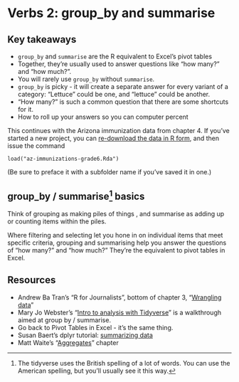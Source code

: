 # Verbs 2: group_by and summarise


## Key takeaways

* `group_by` and `summarise` are the R equivalent to Excel's pivot tables
*  Together, they're usually used to answer questions like "how many?" and "how much?". 
*  You will rarely use `group_by` without `summarise`. 
* `group_by` is picky - it will create a separate answer for every variant of a category: "Lettuce" could be one, and "lettuce" could be another. 
* "How many?" is such a common question that there are some shortcuts for it.
*  How to roll up your answers so you can computer percent


This continues with the Arizona immunization data from chapter 4. If you've started a new project, you can [re-download the data in R form](https://github.com/cronkitedata/rstudyguide/blob/master/data/az-immunizations-grade6.Rda?raw=true), and then issue the command

    load("az-immunizations-grade6.Rda")
    
(Be sure to preface it with a subfolder name if you've saved it in one.)

## group_by / summarise^[The tidyverse uses the British spelling of a lot of words. You can use the American spelling, but you'll usually see it this way.] basics

Think of grouping as making piles of things , and summarise as adding up or counting items within the piles.  

Where filtering and selecting let you hone in on individual items that meet specific criteria, grouping and summarising help you answer the questions of "how many?" and "how much?" They're the equivalent to pivot tables in Excel. 






## Resources

* Andrew Ba Tran's "R for Journalists", bottom of chapter 3, "[Wrangling data](https://learn.r-journalism.com/en/wrangling/dplyr/dplyr/)"  
* Mary Jo Webster's "[Intro to analysis with Tidyverse](https://mjwebster.github.io/DataJ/R/IntroAnalysisWithR.html)" is a walkthrough aimed at group by / summarise.
* Go back to Pivot Tables in Excel - it's the same thing. 
* Susan Baert's dplyr tutorial: [summarizing data](https://suzan.rbind.io/2018/04/dplyr-tutorial-4/)
* Matt Waite's "[Aggregates](http://mattwaite.github.io/sports/aggregates.html)" chapter



